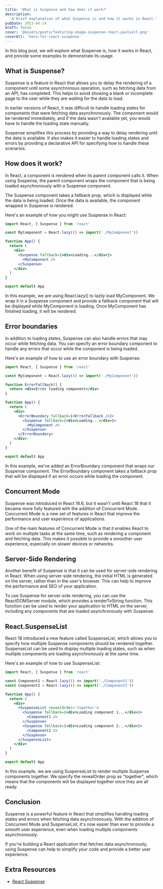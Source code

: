 ```yaml
---
title: 'What is Suspense and how does it work?'
description:
  'A brief explanation of what Suspense is and how it works in React.'
pubDate: 2023-04-14
draft: false
cover: '@assets/posts/featuring-image-suspense-react-paulvall.png'
coverAlt: 'hero-for-react-suspense'
---
```


In this blog post, we will explore what Suspense is, how it works in React, and
provide some examples to demonstrate its usage.

## What is Suspense?

Suspense is a feature in React that allows you to delay the rendering of a
component until some asynchronous operation, such as fetching data from an API,
has completed. This helps to avoid showing a blank or incomplete page to the
user while they are waiting for the data to load.

In earlier versions of React, it was difficult to handle loading states for
components that were fetching data asynchronously. The component would be
rendered immediately, and if the data wasn't available yet, you would have to
handle the loading state manually.

Suspense simplifies this process by providing a way to delay rendering until the
data is available. It also makes it easier to handle loading states and errors
by providing a declarative API for specifying how to handle these scenarios.

## How does it work?

In React, a component is rendered when its parent component calls it. When using
Suspense, the parent component wraps the component that is being loaded
asynchronously with a Suspense component.

The Suspense component takes a fallback prop, which is displayed while the data
is being loaded. Once the data is available, the component wrapped in Suspense
is rendered.

Here's an example of how you might use Suspense in React:

```jsx
import React, { Suspense } from 'react'

const MyComponent = React.lazy(() => import('./MyComponent'))

function App() {
  return (
    <div>
      <Suspense fallback={<div>Loading...</div>}>
        <MyComponent />
      </Suspense>
    </div>
  )
}

export default App
```

In this example, we are using React.lazy() to lazily load MyComponent. We wrap
it in a Suspense component and provide a fallback component that will be
displayed while MyComponent is loading. Once MyComponent has finished loading,
it will be rendered.

## Error boundaries

In addition to loading states, Suspense can also handle errors that may occur
while fetching data. You can specify an error boundary component to handle any
errors that occur while the component is being loaded.

Here's an example of how to use an error boundary with Suspense:

```jsx
import React, { Suspense } from 'react'

const MyComponent = React.lazy(() => import('./MyComponent'))

function ErrorFallback() {
  return <div>Error loading component</div>
}

function App() {
  return (
    <div>
      <ErrorBoundary fallback={<ErrorFallback />}>
        <Suspense fallback={<div>Loading...</div>}>
          <MyComponent />
        </Suspense>
      </ErrorBoundary>
    </div>
  )
}

export default App
```

In this example, we've added an ErrorBoundary component that wraps our Suspense
component. The ErrorBoundary component takes a fallback prop that will be
displayed if an error occurs while loading the component.

## Concurrent Mode

Suspense was introduced in React 16.6, but it wasn't until React 18 that it
became more fully featured with the addition of Concurrent Mode. Concurrent Mode
is a new set of features in React that improve the performance and user
experience of applications.

One of the main features of Concurrent Mode is that it enables React to work on
multiple tasks at the same time, such as rendering a component and fetching
data. This makes it possible to provide a smoother user experience, especially
on slower devices or networks.

## Server-Side Rendering

Another benefit of Suspense is that it can be used for server-side rendering in
React. When using server-side rendering, the initial HTML is generated on the
server, rather than in the user's browser. This can help to improve the
performance and SEO of your application.

To use Suspense for server-side rendering, you can use the ReactDOMServer
module, which provides a renderToString function. This function can be used to
render your application to HTML on the server, including any components that are
loaded asynchronously with Suspense.

## React.SuspenseList

React 18 introduced a new feature called SuspenseList, which allows you to
specify how multiple Suspense components should be rendered together.
SuspenseList can be used to display multiple loading states, such as when
multiple components are loading asynchronously at the same time.

Here's an example of how to use SuspenseList:

```jsx
import React, { Suspense } from 'react'

const Component1 = React.lazy(() => import('./Component1'))
const Component2 = React.lazy(() => import('./Component2'))

function App() {
  return (
    <div>
      <SuspenseList revealOrder='together'>
        <Suspense fallback={<div>Loading component 1...</div>}>
          <Component1 />
        </Suspense>
        <Suspense fallback={<div>Loading component 2...</div>}>
          <Component2 />
        </Suspense>
      </SuspenseList>
    </div>
  )
}

export default App
```

In this example, we are using SuspenseList to render multiple Suspense
components together. We specify the revealOrder prop as "together", which means
that the components will be displayed together once they are all ready.

## Conclusion

Suspense is a powerful feature in React that simplifies handling loading states
and errors when fetching data asynchronously. With the addition of Concurrent
Mode and SuspenseList, it's now easier than ever to provide a smooth user
experience, even when loading multiple components asynchronously.

If you're building a React application that fetches data asynchronously, using
Suspense can help to simplify your code and provide a better user experience.

## Extra Resources

- [React Suspense](https://react.dev/reference/react/Suspense)

